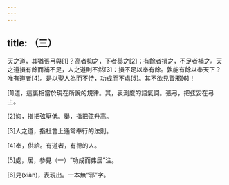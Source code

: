 ```yaml
---
---
---
```

title: （三）
---



天之道，其猶張弓與[1]？高者抑之，下者舉之[2]；有餘者損之，不足者補之。天之道損有餘而補不足，人之道則不然[3]：損不足以奉有餘。孰能有餘以奉天下？唯有道者[4]。是以聖人為而不恃，功成而不處[5]。其不欲見賢邪[6]！

[1]道，這裏相當於現在所說的規律。其，表測度的語氣詞。張弓，把弦安在弓上。

[2]抑，指把弦壓低。舉，指把弦升高。

[3]人之道，指社會上通常奉行的法則。

[4]奉，供給。有道者，有德的人。

[5]處，居，參見（一）“功成而弗居”注。

[6]見(xiàn)，表現出。一本無“邪”字。